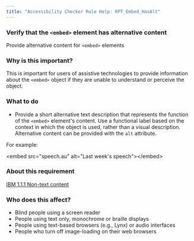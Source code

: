 ```yaml
---
title: "Accessibility Checker Rule Help: RPT_Embed_HasAlt"
---
```


<div className="toolHelp">
<Row>
<Column colLg={16} colMd={8} colSm={4} className="toolHead">

### Verify that the `<embed>` element has alternative content

<div id="locLevel"></div>

Provide alternative content for `<embed>` elements

</Column>
</Row>
<Row>
<Column colLg={11} colMd={5} colSm={4} className="toolMain">

### Why is this important?

This is important for users of assistive technologies to provide information about the `<embed>` object if they are unable to understand or perceive the object.

<div id="locSnippet"></div>

### What to do

 * Provide a short alternative text description that represents the function of the `<embed>` element's content. Use a functional label based on the context in which the object is used, rather than a visual description. Alternative content can be provided with the `alt` attribute.

For example:

<CodeSnippet type="single" light={true}>&lt;embed src="speech.au" alt="Last week's speech"&gt;&lt;/embed&gt;</CodeSnippet>

</Column>
<Column colLg={5} colMd={3} colSm={4} className="toolLeft">

### About this requirement

[IBM 1.1.1 Non-text content](https://www.ibm.com/able/requirements/requirements/#1_1_1)

### Who does this affect?

 * Blind people using a screen reader
 * People using text only, monochrome or braille displays
 * People using text-based browsers (e.g., Lynx) or audio interfaces
 * People who turn off image-loading on their web browsers

</Column>
</Row>
</div>

